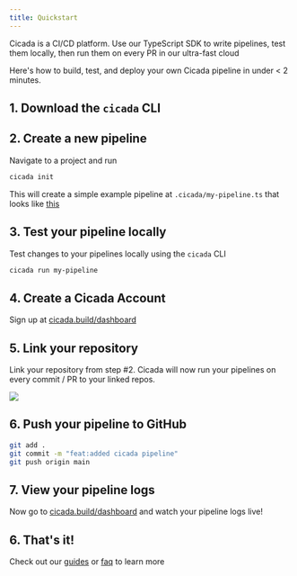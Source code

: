 ```yaml
---
title: Quickstart
---
```


Cicada is a CI/CD platform. Use our TypeScript SDK to write pipelines, test them locally, then run them on every PR in our ultra-fast cloud

Here's how to build, test, and deploy your own Cicada pipeline in under < 2 minutes.

## 1. Download the `cicada` CLI

<Snippet file="install-cli.mdx" />

## 2. Create a new pipeline

Navigate to a project and run

```bash
cicada init
```

This will create a simple example pipeline at `.cicada/my-pipeline.ts` that looks like [this](/guides/pipeline-examples/starter)

## 3. Test your pipeline locally

Test changes to your pipelines locally using the `cicada` CLI

```bash
cicada run my-pipeline
```

## 4. Create a Cicada Account

Sign up at [cicada.build/dashboard](https://cicada.build/dashboard)

## 5. Link your repository

Link your repository from step #2. Cicada will now run your pipelines on every commit / PR to your linked repos.

<img src="/images/link-repository.png" />

## 6. Push your pipeline to GitHub

```bash
git add .
git commit -m "feat:added cicada pipeline"
git push origin main
```

## 7. View your pipeline logs

Now go to [cicada.build/dashboard](https://cicada.build/dashboard) and watch your pipeline logs live!

## 6. That's it!

Check out our [guides](/guides) or [faq](/other/faq) to learn more
